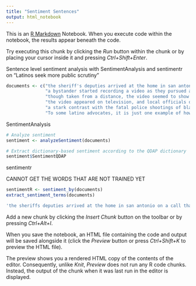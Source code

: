 ```yaml
---
title: "Sentiment Sentences"
output: html_notebook
---
```


This is an [R Markdown](http://rmarkdown.rstudio.com) Notebook. When you execute code within the notebook, the results appear beneath the code. 

Try executing this chunk by clicking the *Run* button within the chunk or by placing your cursor inside it and pressing *Ctrl+Shift+Enter*. 


Sentence level sentiment analysis with SentimentAnalysis and sentimentr on "Latinos seek more public scrutiny"
```r
documents <- c("the sheriff's deputies arrived at the home in san antonio on a call that a woman had been injured in a domestic dispute.",
               "a bystander started recording a video as they pursued a shirtless man armed with a knife outside the home.",
               "though taken from a distance, the video seemed to show the 41-year-old man, gilbert flores, raising his arms as the deputies opened fire, killing him.",
               "the video appeared on television, and local officials opened an investigation. but the case, which took place last year, has drawnlimited national attention",
               "a stark contrast with the fatal police shootings of black men in recent days in louisiana and minnesota,which have ignited protests and calls for reform around the country",
               "To some latino advocates, it is just one example of how the killings of latinos in encounters with the police do not generate the same level of scrutiny, outrage or discourse as the fatal shootings of blacks.")

```

SentimentAnalysis
```r
# Analyze sentiment
sentiment <- analyzeSentiment(documents)

# Extract dictionary-based sentiment according to the QDAP dictionary
sentiment$SentimentQDAP
```
sentimentr

CANNOT GET THE WORDS THAT ARE NOT TRAINED YET
```r
sentimentR <- sentiment_by(documents)
extract_sentiment_terms(documents)

```



```r
'the sheriffs deputies arrived at the home in san antonio on a call that a woman had been injured in a domestic dispute.' %>% extract_sentiment_terms()
```




Add a new chunk by clicking the *Insert Chunk* button on the toolbar or by pressing *Ctrl+Alt+I*.

When you save the notebook, an HTML file containing the code and output will be saved alongside it (click the *Preview* button or press *Ctrl+Shift+K* to preview the HTML file).

The preview shows you a rendered HTML copy of the contents of the editor. Consequently, unlike *Knit*, *Preview* does not run any R code chunks. Instead, the output of the chunk when it was last run in the editor is displayed.
